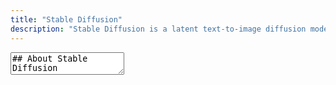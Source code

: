 ```yaml
---
title: "Stable Diffusion"
description: "Stable Diffusion is a latent text-to-image diffusion model capable of generating stylized and photo-realistic images. It is pre-trained on a subset of of the LAION-5B dataset and the model can be run at home on a consumer grade graphics card so everyone can create stunning art within seconds."
---
```


<TextArea>
## About Stable Diffusion

Latent diffusion models (LDMs) are a type of image generation technique that work by iteratively "de-noising" data in a latent representation space, and then decoding the representation into a full image. This is in contrast to other popular image synthesis methods such as generative adversarial networks (GANs) and the auto-regressive technique used by DALL-E. The Stable Diffusion model is created by a collaboration between engineers and researchers from  CompVis, Stability AI, and LAION and released under a [Creative ML OpenRAIL-M license](https://huggingface.co/spaces/CompVis/stable-diffusion-license), wich means that it can be used for commercial and non-commercial purposes. The release of this file is the culmination of many hours of collective effort to compress the visual information of humanity into a few gigabytes. Furthermore, the model also supports image-to-image style transfer, as well as upscaling and generating an images from a simple sketch. Included is also an AI-based Safty Classifier, which understands concepts and other factors in generations to remove outputs that may not be desired by the model user. 
</TextArea>

<Libraries title="Stable Diffusion Knowledge Base" description="Find out how it is working!">
  <Library 
    name="Stable Diffusion Paper"
    language="Paper"
    description="The Stable Diffusion paper describes the model and its training process in detail."
    href="https://ommer-lab.com/research/latent-diffusion-models/"
  />
  <Library
    name="Stable Diffusion Demo"
    language="Hugging Face"
    description="You can play around with Stable Diffusion on Hugging Face"
    href="https://huggingface.co/spaces/stabilityai/stable-diffusion"
  />
  <Library
    name="GitHub Repository"
    language="GitHub"
    description="Visit the Stable Diffusion repository on GitHub"
    href="https://github.com/CompVis/stable-diffusion"
  />
</Libraries>

<Libraries title="Stable Diffusion Boilerplates" description="Get started with technology!" id="boilerplates">
  <Library 
    name="Stable Diffusion Colab" 
    language="Python"
    description="A Colab notebook that shows how to use Stable Diffusion with GPU!"
    href="https://colab.research.google.com/github/huggingface/notebooks/blob/main/diffusers/stable_diffusion.ipynb"
  />
  <Library
    name="Stable Diffusion & Whisper Colab"
    language="Python"
    description="A Colab notebook that shows how to use Stable Diffusion with Whisper!"
    href="https://colab.research.google.com/drive/1Qy_Ihe_XFUW5bYfSqY-scHZ6-o7t7O5Z?usp=sharing"
  />
  <Library
    name="Stable Diffusion Interpolation V2.2"
    language="Python"
    description="A Colab notebook about Stable Diffusion Interpolation!"
    href="https://colab.research.google.com/drive/1EHZtFjQoRr-bns1It5mTcOVyZzZD9bBc?usp=sharing"
  />
</Libraries>
